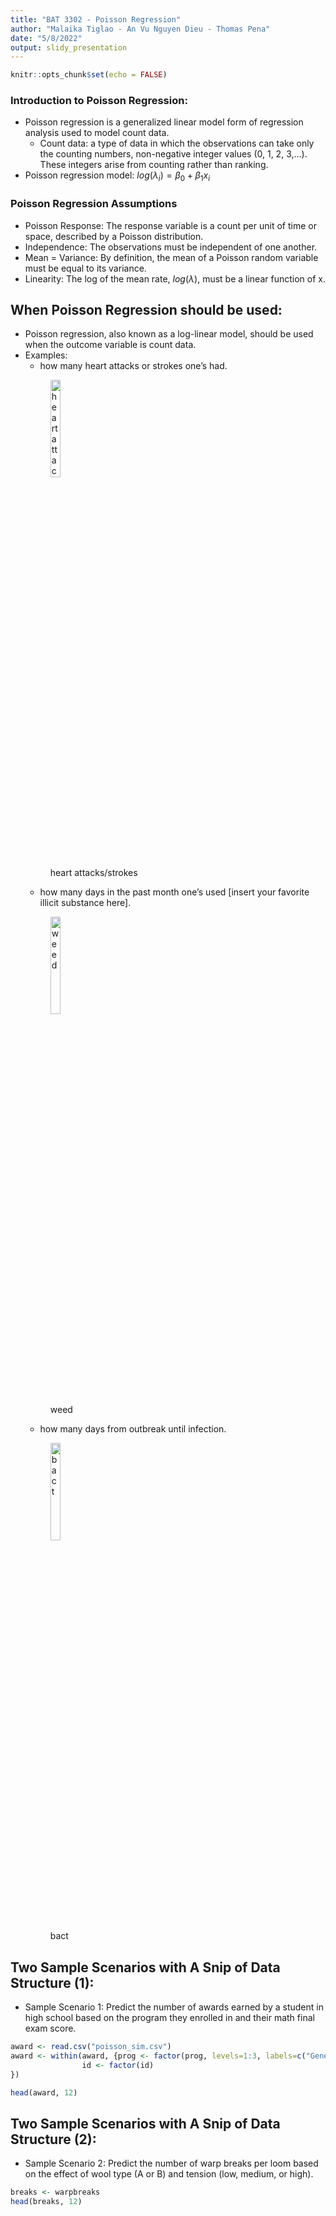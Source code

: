 ---
title: "BAT 3302 - Poisson Regression"
author: "Malaika Tiglao - An Vu Nguyen Dieu - Thomas Pena"
date: "5/8/2022"
output: slidy_presentation
---

```{r setup, include=FALSE}
knitr::opts_chunk$set(echo = FALSE)
```

### Introduction to Poisson Regression:
- Poisson regression is a generalized linear model form of regression analysis used to model count data.
    - Count data: a type of data in which the observations can take only the counting numbers, non-negative integer values (0, 1, 2, 3,...). These integers arise from counting rather than ranking.

- Poisson regression model:
        $log(\lambda_{i})=\beta_{0}+\beta_{1}x_{i}$

### Poisson Regression Assumptions
- Poisson Response: The response variable is a count per unit of time or space, described by a Poisson distribution.
- Independence: The observations must be independent of one another.
- Mean = Variance: By definition, the mean of a Poisson random variable must be equal to its variance.
- Linearity: The log of the mean rate, $log(\lambda)$, must be a linear function of x.



## When Poisson Regression should be used:
- Poisson regression, also known as a log-linear model, should be used when the outcome variable is count data.
- Examples: 
   - how many heart attacks or strokes one’s had.
   
   ![heart attacks/strokes](aug-2021-capsule2-drawing-heart.jpg){#id .class width=20% height=20%}
   - how many days in the past month one’s used [insert your favorite illicit    substance here].
   
   ![weed](marijuana-485493063-650x428.jpg){#id .class width=20% height=20%}
   - how many days from outbreak until infection.
   
   ![bact](Bacteria ING 02I39015_edit.jpg){#id .class width=20% height=20%}

## Two Sample Scenarios with A Snip of Data Structure (1):
- Sample Scenario 1: Predict the number of awards earned by a student in high school based on the program they enrolled in and their math final exam score.

```{r echo = FALSE}
award <- read.csv("poisson_sim.csv")
award <- within(award, {prog <- factor(prog, levels=1:3, labels=c("General", "Academic", "Vocational"))
                id <- factor(id)
})

head(award, 12)
```

## Two Sample Scenarios with A Snip of Data Structure (2):
- Sample Scenario 2: Predict the number of warp breaks per loom based on the effect of wool type (A or B) and tension (low, medium, or high).

```{r echo = F}
breaks <- warpbreaks
head(breaks, 12)
```

